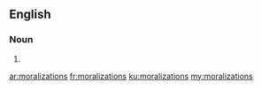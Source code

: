 ==English==

===Noun===
{{head|en|plural}}

# {{plural of|moralization|lang=en|nocat=1}}

[[ar:moralizations]]
[[fr:moralizations]]
[[ku:moralizations]]
[[my:moralizations]]